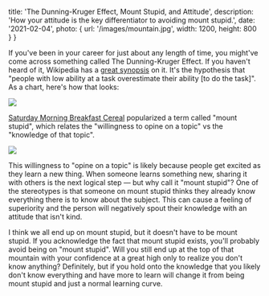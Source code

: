 
  title: 'The Dunning-Kruger Effect, Mount Stupid, and Attitude',
  description: 'How your attitude is the key differentiator to avoiding mount stupid.',
  date: '2021-02-04',
  photo: {
    url: '/images/mountain.jpg',
    width: 1200,
    height: 800
  }
}


If you've been in your career for just about any length of time, you might've come across something called The Dunning-Kruger Effect. If you haven't heard of it, Wikipedia has a [great synopsis](https://en.wikipedia.org/wiki/Dunning%E2%80%93Kruger_effect) on it. It's the hypothesis that "people with low ability at a task overestimate their ability [to do the task]". As a chart, here's how that looks:

![](/images/dunning-kruger-chart.png)

[Saturday Morning Breakfast Cereal](https://www.smbc-comics.com/?id=2475) popularized a term called "mount stupid", which relates the "willingness to opine on a topic" vs the "knowledge of that topic". 

![](/images/mount-stupid.gif)

This willingness to "opine on a topic" is likely because people get excited as they learn a new thing. When someone learns something new, sharing it with others is the next logical step &mdash; but why call it "mount stupid"? One of the stereotypes is that someone on mount stupid thinks they already know everything there is to know about the subject. This can cause a feeling of superiority and the person will negatively spout their knowledge with an attitude that isn't kind.

I think we all end up on mount stupid, but it doesn't have to be mount stupid. If you acknowledge the fact that mount stupid exists, you'll probably avoid being on "mount stupid". Will you still end up at the top of that mountain with your confidence at a great high only to realize you don't know anything? Definitely, but if you hold onto the knowledge that you likely don't know everything and have more to learn will change it from being mount stupid and just a normal learning curve.

